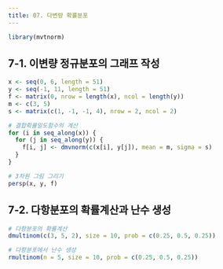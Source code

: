 ```yaml
---
title: 07. 다변량 확률분포
---
```


```r
library(mvtnorm)
```

## 7-1. 이변량 정규분포의 그래프 작성

```r
x <- seq(0, 6, length = 51)
y <- seq(-1, 11, length = 51)
f <- matrix(0, nrow = length(x), ncol = length(y))
m <- c(3, 5)
s <- matrix(c(1, -1, -1, 4), nrow = 2, ncol = 2)

# 결합확률밀도함수의 계산
for (i in seq_along(x)) {
  for (j in seq_along(y)) {
    f[i, j] <- dmvnorm(c(x[i], y[j]), mean = m, sigma = s)
  }
}

# 3차원 그림 그리기
persp(x, y, f)
```

## 7-2. 다항분포의 확률계산과 난수 생성

```r
# 다항분포의 확률계산
dmultinom(c(3, 5, 2), size = 10, prob = c(0.25, 0.5, 0.25))

# 다항분포에서 난수 생성
rmultinom(n = 5, size = 10, prob = c(0.25, 0.5, 0.25))
```
